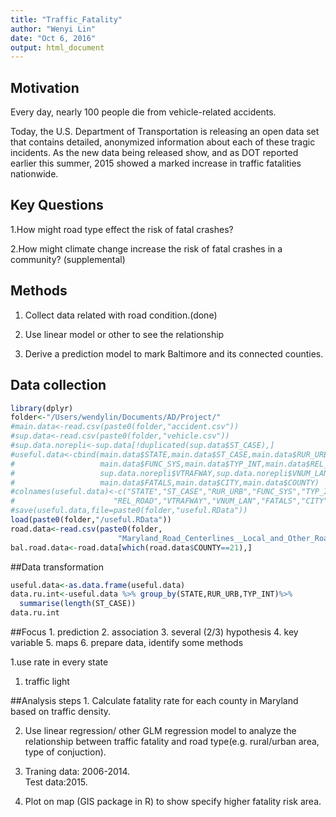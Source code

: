 ```yaml
---
title: "Traffic_Fatality"
author: "Wenyi Lin"
date: "Oct 6, 2016"
output: html_document
---
```


## Motivation
Every day, nearly 100 people die from vehicle-related accidents.

Today, the U.S. Department of Transportation is releasing an open data set that contains detailed, anonymized information about each of these tragic incidents. As the new data being released show, and as DOT reported earlier this summer, 2015 showed a marked increase in traffic fatalities nationwide. 

## Key Questions
1.How might road type effect the risk of fatal crashes?

2.How might climate change increase the risk of fatal crashes in a community? (supplemental)

## Methods
1. Collect data related with road condition.(done)

2. Use linear model or other to see the relationship

3. Derive a prediction model to mark Baltimore and its connected counties.

## Data collection
```r
library(dplyr)
folder<-"/Users/wendylin/Documents/AD/Project/"
#main.data<-read.csv(paste0(folder,"accident.csv"))
#sup.data<-read.csv(paste0(folder,"vehicle.csv"))
#sup.data.norepli<-sup.data[!duplicated(sup.data$ST_CASE),]
#useful.data<-cbind(main.data$STATE,main.data$ST_CASE,main.data$RUR_URB,
#                   main.data$FUNC_SYS,main.data$TYP_INT,main.data$REL_ROAD,
#                   sup.data.norepli$VTRAFWAY,sup.data.norepli$VNUM_LAN,
#                   main.data$FATALS,main.data$CITY,main.data$COUNTY)
#colnames(useful.data)<-c("STATE","ST_CASE","RUR_URB","FUNC_SYS","TYP_INT",
#                      "REL_ROAD","VTRAFWAY","VNUM_LAN","FATALS","CITY","COUNTY")
#save(useful.data,file=paste0(folder,"useful.RData"))
load(paste0(folder,"/useful.RData"))
road.data<-read.csv(paste0(folder,
                        "Maryland_Road_Centerlines__Local_and_Other_Roads.csv"))
bal.road.data<-road.data[which(road.data$COUNTY==21),]
```


##Data transformation
```r
useful.data<-as.data.frame(useful.data)
data.ru.int<-useful.data %>% group_by(STATE,RUR_URB,TYP_INT)%>%
  summarise(length(ST_CASE))
data.ru.int

```



##Focus
1. prediction
2. association
3. several (2/3) hypothesis
4. key variable
5. maps
6. prepare data, identify some methods

1.use rate in every state

1. traffic light 

##Analysis steps
1. Calculate fatality rate for each county in Maryland based on traffic density.  

2. Use linear regression/ other GLM regression model to analyze the relationship between traffic fatality and road type(e.g. rural/urban area, type of conjuction).

3. Traning data: 2006-2014.  
   Test data:2015.
   
4. Plot on map (GIS package in R) to show specify higher fatality risk area. 